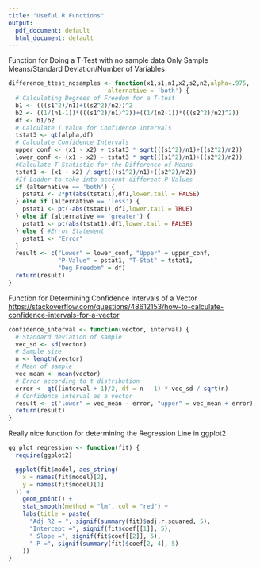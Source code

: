 ```yaml
---
title: "Useful R Functions"
output:
  pdf_document: default
  html_document: default
---
```


Function for Doing a T-Test with no sample data
Only Sample Means/Standard Deviation/Number of Variables
```r
difference_ttest_nosamples <- function(x1,s1,n1,x2,s2,n2,alpha=.975,
                            alternative = 'both') {
  # Calculating Degrees of Freedom for a T-test
  b1 <- (((s1^2)/n1)+((s2^2)/n2))^2
  b2 <- ((1/(n1-1))*(((s1^2)/n1)^2))+((1/(n2-1))*(((s2^2)/n2)^2))
  df <- b1/b2
  # Calculate T Value for Confidence Intervals
  tstat3 <- qt(alpha,df)
  # Calculate Confidence Intervals
  upper_conf <- (x1 - x2) + tstat3 * sqrt(((s1^2)/n1)+((s2^2)/n2))
  lower_conf <- (x1 - x2) - tstat3 * sqrt(((s1^2)/n1)+((s2^2)/n2))
  #Calculate T-Statistic for the Difference of Means
  tstat1 <- (x1 - x2) / sqrt(((s1^2)/n1)+((s2^2)/n2))
  #If Ladder to take into account different P-Values
  if (alternative == 'both') {
    pstat1 <- 2*pt(abs(tstat1),df1,lower.tail = FALSE)
  } else if (alternative == 'less') {
    pstat1 <- pt(-abs(tstat1),df1,lower.tail = TRUE)
  } else if (alternative == 'greater') {
    pstat1 <- pt(abs(tstat1),df1,lower.tail = FALSE)
  } else { #Error Statement 
    pstat1 <- "Error"
  }
  result <- c("Lower" = lower_conf, "Upper" = upper_conf, 
              "P-Value" = pstat1, "T-Stat" = tstat1,
              "Deg Freedom" = df)
  return(result)
}

```

Function for Determining Confidence Intervals of a Vector
<https://stackoverflow.com/questions/48612153/how-to-calculate-confidence-intervals-for-a-vector>
```r
confidence_interval <- function(vector, interval) {
  # Standard deviation of sample
  vec_sd <- sd(vector)
  # Sample size
  n <- length(vector)
  # Mean of sample
  vec_mean <- mean(vector)
  # Error according to t distribution
  error <- qt((interval + 1)/2, df = n - 1) * vec_sd / sqrt(n)
  # Confidence interval as a vector
  result <- c("lower" = vec_mean - error, "upper" = vec_mean + error)
  return(result)
}
```

Really nice function for determining the Regression Line in ggplot2

```r
gg_plot_regression <- function(fit) {
  require(ggplot2)

  ggplot(fit$model, aes_string(
    x = names(fit$model)[2],
    y = names(fit$model)[1]
  )) +
    geom_point() +
    stat_smooth(method = "lm", col = "red") +
    labs(title = paste(
      "Adj R2 = ", signif(summary(fit)$adj.r.squared, 5),
      "Intercept =", signif(fit$coef[[1]], 5),
      " Slope =", signif(fit$coef[[2]], 5),
      " P =", signif(summary(fit)$coef[2, 4], 5)
    ))
}
```

